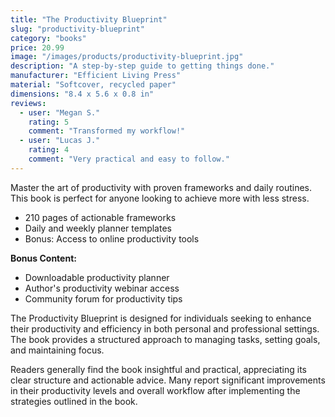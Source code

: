 ```yaml
---
title: "The Productivity Blueprint"
slug: "productivity-blueprint"
category: "books"
price: 20.99
image: "/images/products/productivity-blueprint.jpg"
description: "A step-by-step guide to getting things done."
manufacturer: "Efficient Living Press"
material: "Softcover, recycled paper"
dimensions: "8.4 x 5.6 x 0.8 in"
reviews:
  - user: "Megan S."
    rating: 5
    comment: "Transformed my workflow!"
  - user: "Lucas J."
    rating: 4
    comment: "Very practical and easy to follow."
---
```


Master the art of productivity with proven frameworks and daily routines. This book is perfect for anyone looking to achieve more with less stress.

- 210 pages of actionable frameworks
- Daily and weekly planner templates
- Bonus: Access to online productivity tools

**Bonus Content:**
- Downloadable productivity planner
- Author's productivity webinar access
- Community forum for productivity tips

The Productivity Blueprint is designed for individuals seeking to enhance their productivity and efficiency in both personal and professional settings. The book provides a structured approach to managing tasks, setting goals, and maintaining focus.

Readers generally find the book insightful and practical, appreciating its clear structure and actionable advice. Many report significant improvements in their productivity levels and overall workflow after implementing the strategies outlined in the book.
